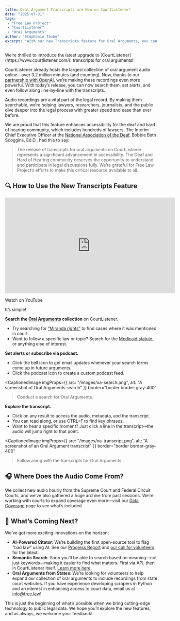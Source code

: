 ```yaml
---
title: Oral Argument Transcripts are Now on CourtListener!
date: "2025-07-31"
tags:
 - "Free Law Project"
 - "CourtListener"
 - "Oral Arguments"
author: "Stephanie Taube"
excerpt: "With our new Transcripts feature for Oral Arguments, you can search and monitor anything said in a circuit court case."
---
```

<p className="lead">We’re thrilled to introduce the latest upgrade to [CourtListener](https://www.courtlistener.com/): transcripts for oral arguments!</p>

CourtListener already hosts the largest collection of oral argument audio online—over 3.2 million minutes (and counting). Now, thanks to our [partnership with OpenAI](https://openai.com/index/data-partnerships/), we’re making these recordings even more powerful. With today’s release, you can now search them, set alerts, and even follow along line-by-line with the transcripts.

Audio recordings are a vital part of the legal record. By making them searchable, we’re helping lawyers, researchers, journalists, and the public dive deeper into the legal process with greater speed and ease than ever before.

We are proud that this feature enhances accessibility for the deaf and hard of hearing community, which includes hundreds of lawyers. The Interim Chief Executive Officer at the [National Association of the Deaf](https://www.nad.org/), Bobbie Beth Scoggins, Ed.D., had this to say: 

> The release of transcripts for oral arguments on CourtListener represents a significant advancement in accessibility. The Deaf and Hard of Hearing community deserves the opportunity to understand and participate in legal discussions fully. We’re grateful for Free Law Project’s efforts to make this critical resource available to all.

## 🔍 How to Use the New Transcripts Feature

<iframe width="560" height="315" src="https://www.youtube.com/embed/JwA3r66_Sp0?si=IYRx1ZbVwWSrWfkM" title="YouTube video player" frameborder="0" allow="accelerometer; autoplay; clipboard-write; encrypted-media; gyroscope; picture-in-picture; web-share" referrerpolicy="strict-origin-when-cross-origin" allowfullscreen></iframe>
<p className="text-center">
  <PurpleButton href="https://www.youtube.com/watch?v=JwA3r66_Sp0" size="lg">Watch on YouTube</PurpleButton>
</p>

It’s simple!

**Search the [Oral Arguments](https://www.courtlistener.com/audio/) collection** on CourtListener.
- Try searching for [“Miranda rights”](https://www.courtlistener.com/?q=%22miranda%20rights%22&type=oa&order_by=dateArgued%20desc) to find cases where it was mentioned in court.
- Want to follow a specific law or topic? Search for the [Medicaid statute](https://www.courtlistener.com/?q=%2242%20U.S.C.%201396A%22&type=oa&order_by=dateArgued%20desc), or anything else of interest.

**Set alerts or subscribe via podcast.**
- Click the bell icon to get email updates whenever your search terms come up in future arguments.
- Click the podcast icon to create a custom podcast feed.

<CaptionedImage 
  imgProps={{
    src: "/images/oa-search.png",
    alt: "A screenshot of Oral Arguments search"
  }}
  border="border border-gray-400"
>Conduct a search for Oral Arguments.</CaptionedImage>

**Explore the transcript.**
- Click on any result to access the audio, metadata, and the transcript.
- You can read along, or use CTRL+F to find key phrases.
- Want to hear a specific moment? Just click a line in the transcript—the audio will jump right to that point.

<CaptionedImage 
  imgProps={{
    src: "/images/oa-transcript.png",
    alt: "A screenshot of an Oral Argument transcript"
  }}
  border="border border-gray-400"
>Follow along with the transcripts for Oral Arguments.</CaptionedImage>
## 🎧 Where Does the Audio Come From?
We collect new audio hourly from the Supreme Court and Federal Circuit Courts, and we’ve also gathered a huge archive from past sessions. We’re working with courts to expand coverage even more—visit our [Data Coverage](https://www.courtlistener.com/help/coverage/oral-arguments/) page to see what’s included.
## 🚀 What’s Coming Next?
We’ve got more exciting innovations on the horizon:
- **AI-Powered Citator**: We’re building the first open-source tool to flag “bad law” using AI. See our [Progress Report](https://free.law/2025/05/01/citator/) and [our call for volunteers](https://free.law/2025/06/04/citator-annotation-volunteer/) for the latest.
- **Semantic Search**: Soon you’ll be able to search based on meaning—not just keywords—making it easier to find what matters. First via API, then in CourtListener itself. [Learn more here](https://free.law/2025/03/11/semantic-search/).
- **Oral Arguments from States**: We’re looking for volunteers to help expand our collection of oral arguments to include recordings from state court websites. If you have experience developing scrapers in Python and an interest in enhancing access to court data, email us at info@free.law!

This is just the beginning of what’s possible when we bring cutting-edge technology to public legal data. We hope you’ll explore the new features, and as always, we welcome your feedback!
